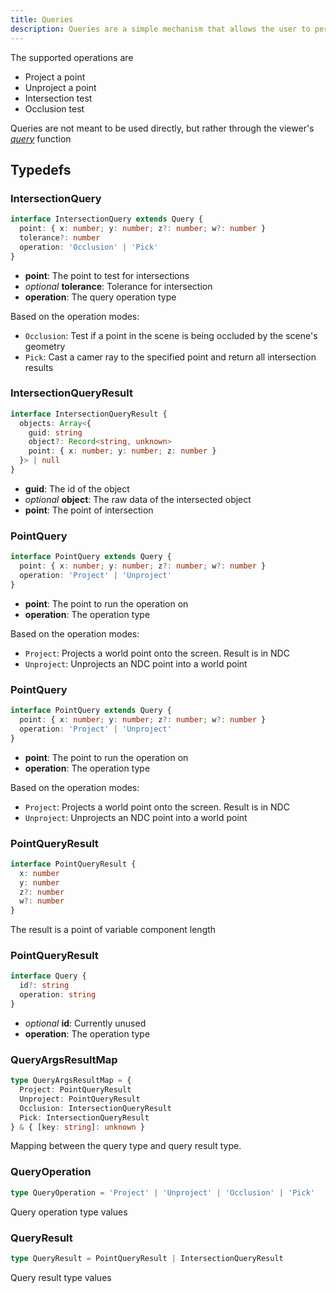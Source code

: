 ```yaml
---
title: Queries
description: Queries are a simple mechanism that allows the user to perform several operations in a contained way.
---
```



The supported operations are 
- Project a point
- Unproject a point
- Intersection test
- Occlusion test

Queries are not meant to be used directly, but rather through the viewer's [_query_](/developers/viewer/viewer-api#query) function


## Typedefs


### IntersectionQuery

```typescript
interface IntersectionQuery extends Query {
  point: { x: number; y: number; z?: number; w?: number }
  tolerance?: number
  operation: 'Occlusion' | 'Pick'
}
```
- **point**: The point to test for intersections
- _optional_ **tolerance**: Tolerance for intersection
- **operation**: The query operation type

Based on the operation modes:
- `Occlusion`: Test if a point in the scene is being occluded by the scene's geometry
- `Pick`: Cast a camer ray to the specified point and return all intersection results

### IntersectionQueryResult

```typescript
interface IntersectionQueryResult {
  objects: Array<{
    guid: string
    object?: Record<string, unknown>
    point: { x: number; y: number; z: number }
  }> | null
}
```
- **guid**: The id of the object
- _optional_ **object**: The raw data of the intersected object
- **point**: The point of intersection

### PointQuery

```typescript
interface PointQuery extends Query {
  point: { x: number; y: number; z?: number; w?: number }
  operation: 'Project' | 'Unproject'
}
```
- **point**: The point to run the operation on
- **operation**: The operation type

Based on the operation modes:
- `Project`: Projects a world point onto the screen. Result is in NDC
- `Unproject`: Unprojects an NDC point into a world point

### PointQuery

```typescript
interface PointQuery extends Query {
  point: { x: number; y: number; z?: number; w?: number }
  operation: 'Project' | 'Unproject'
}
```
- **point**: The point to run the operation on
- **operation**: The operation type

Based on the operation modes:
- `Project`: Projects a world point onto the screen. Result is in NDC
- `Unproject`: Unprojects an NDC point into a world point

### PointQueryResult

```typescript
interface PointQueryResult {
  x: number
  y: number
  z?: number
  w?: number
}
```
The result is a point of variable component length

### PointQueryResult

```typescript
interface Query {
  id?: string 
  operation: string
}
```
- _optional_ **id**: Currently unused
- **operation**: The operation type

### QueryArgsResultMap

```typescript
type QueryArgsResultMap = {
  Project: PointQueryResult
  Unproject: PointQueryResult
  Occlusion: IntersectionQueryResult
  Pick: IntersectionQueryResult
} & { [key: string]: unknown }
```
Mapping between the query type and query result type.

### QueryOperation

```typescript
type QueryOperation = 'Project' | 'Unproject' | 'Occlusion' | 'Pick'
```
Query operation type values


### QueryResult

```typescript
type QueryResult = PointQueryResult | IntersectionQueryResult
```
Query result type values